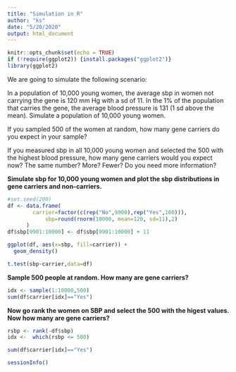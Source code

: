 ```yaml
---
title: "Simulation in R"
author: "ks"
date: "5/20/2020"
output: html_document
---
```


```r
knitr::opts_chunk$set(echo = TRUE)
if (!require(ggplot2)) {install.packages("ggplot2")}
library(ggplot2)
```

We are going to simulate the following scenario:

In a population of 10,000 young women, the average sbp in women not carrying the gene is 120 mm Hg with a sd of 11. In the 1\% of the population that carries the gene, the average blood pressure is 131 (1 sd above the mean).
Simulate a population of 10,000 young women.

If you sampled 500 of the women at random, how many gene carriers do you expect in your sample?

If you measured sbp in all 10,000 young women and selected the 500 with the highest blood pressure, how many gene carriers would you expect now? The same number? More? Fewer? Do you need more information?

**Simulate sbp for 10,000 young women and plot the sbp distributions in gene carriers and non-carriers.**
```r
#set.seed(200)
df <- data.frame(
        carrier=factor(c(rep("No",9900),rep("Yes",100))),
            sbp=round(rnorm(10000, mean=120, sd=11),2)
      )
df$sbp[9901:10000] <- df$sbp[9901:10000] + 11
```

```r
ggplot(df, aes(x=sbp, fill=carrier)) +
  geom_density()

t.test(sbp~carrier,data=df)
```

**Sample 500 people at random. How many are gene carriers?**

```r
idx <- sample(1:10000,500)
sum(df$carrier[idx]=="Yes")
```

**Now go rank the women on SBP and select the 500 with the higest values. Now how many are gene carriers?**

```r
rsbp <- rank(-df$sbp)
idx <-  which(rsbp <= 500)

sum(df$carrier[idx]=="Yes")
```

```r
sessionInfo()
```
